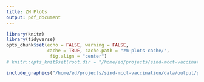 ```yaml
---
title: ZM Plots
output: pdf_document
---
```





```r
library(knitr)
library(tidyverse)
opts_chunk$set(echo = FALSE, warning = FALSE, 
               cache = TRUE, cache.path = "zm-plots-cache/", 
                fig.align = "center")
# knitr::opts_knit$set(root.dir = "/home/ed/projects/sind-mcct-vaccination")       
```



```r
include_graphics("/home/ed/projects/sind-mcct-vaccination/data/output/plots/fake-district-calendar-bcg-month-plot.png")
```